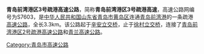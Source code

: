 {{Unreferenced|time=2022-02-28T05:14:59+00:00}}
{{中国高速公路信息框
| 编号 = S7603
| 自定头部 = [[File:Shandong_Expwy_S7603_sign_with_name.svg|130px]]
| 名称 = 青岛前湾港区3号疏港
| 地圖 = 
| 路線簡稱 = 青岛前湾港区3号疏港
| 最近通車日期 = 
| 规划总里程 = 3.3
| 起點 = 辛安立交桥
| 終點 = 徐村立交桥
| 出口處數 = 
| 服务区数 = 
}}

'''青岛前湾港区3号疏港高速公路'''，简称'''青岛前湾港区3号疏港高速'''，高速公路网编号为S7603，是[[中华人民共和国|中华人民共和国]][[山东省|山东省]][[青岛市|青岛市]][[黄岛区|黄岛区]]连通[[青岛前湾港|青岛前湾港]]的一条疏港[[高速公路|高速公路]]，全长3.3km。该公路起于[[辛安立交桥|辛安立交桥]]，止于[[徐村立交桥|徐村立交桥]]，连接了[[青岛前湾港区2号疏港高速公路|青岛前湾港区2号疏港高速公路]]和[[青兰高速公路|青兰高速公路]]。

{{青岛市交通}}
[[Category:青岛市高速公路|Category:青岛市高速公路]]

{{Qingdao-stub}}
{{transp-stub}}